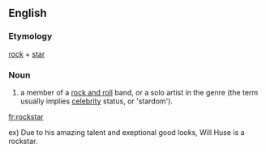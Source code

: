 ==English==
{{wikipedia|dab=Rock Star}}
===Etymology===
[[rock]] + [[star]]

===Noun===
{{en-noun}}
#a member of a [[rock and roll]] band, or a solo artist in the genre (the term usually implies [[celebrity]] status, or 'stardom').

[[fr:rockstar]]

ex) Due to his amazing talent and exeptional good looks, Will Huse is a rockstar.